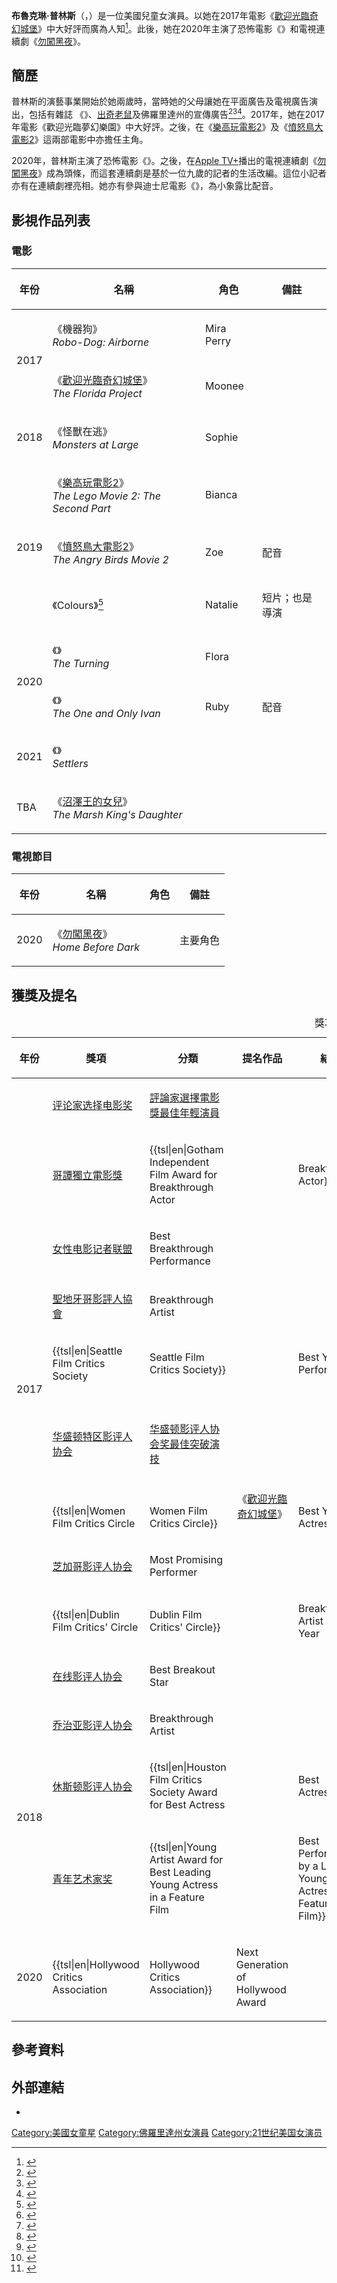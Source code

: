 {{noteTA
|G1=Movie
|G2=Show
|G3=TV
}}
{{Infobox entertainer
| type = 女演員
| name               = 布魯克琳·普林斯
| foreignname        = Brooklynn Prince
| birth_name         = Brooklynn Kimberly Prince
| birth_date         = {{Birth year and age|2010}}
| birth_place        = {{US}}[[佛罗里达州|佛罗里达州]]
| education          = 
| parents            = 
| relatives          = 
| occupation         = [[女演員|女演員]]
| years_active       = 2016年至今
| website            = 
}}

'''布魯克琳·普林斯'''（{{lang-en|Brooklynn Prince}}，{{bd|2010年|5月5日}}）是一位美國兒童女演員。以她在2017年電影《[[歡迎光臨奇幻城堡|歡迎光臨奇幻城堡]]》中大好評而廣為人知<ref>{{cite journal |last=Fernandez |first=Alexia |title=The Florida Project's Brooklynn Prince Tears Up During Critics Choice Awards Win |url=http://people.com/movies/critics-choice-awards-2018-brooklynn-prince-breaks-down/ |journal=《[[人物_(雜誌)|People]]》 |date=2018-01-11 |access-date=2018-02-12 |language=en |archive-date=2018-07-27 |archive-url=https://web.archive.org/web/20180727084918/https://people.com/movies/critics-choice-awards-2018-brooklynn-prince-breaks-down/ |dead-url=no }}</ref>。此後，她在2020年主演了恐怖電影《{{link-en|凶宅疑童|The Turning (2020 film)}}》和電視連續劇《[[勿闖黑夜|勿闖黑夜]]》。

==簡歷==
普林斯的演藝事業開始於她兩歲時，當時她的父母讓她在平面廣告及電視廣告演出，包括有雜誌
《{{tsl|en|Parenting (magazine)||Parenting}}》、[[出奇老鼠|出奇老鼠]]及佛羅里達州的{{tsl|en|Visit Florida||Visit Orlando}}宣傳廣告<ref>{{cite web|last1=Patterson|first1=Kelsey|title=7-Year-Old Brooklynn Prince Steals Critics' Choice Awards With Tearful Acceptance Speech|url=http://popculture.com/tv-shows/2018/01/12/critics-choice-awards-brooklynn-prince-best-young-performer-speech/|website=Pop Culture|accessdate=2018-03-06|date=2018-01-12|archive-date=2019-10-19|archive-url=https://web.archive.org/web/20191019011727/https://popculture.com/tv-shows/2018/01/12/critics-choice-awards-brooklynn-prince-best-young-performer-speech/|dead-url=no}}</ref><ref>{{cite news|last1=Saval|first1=Malina|title=Kids From 'The Florida Project' Talk About the Shoot – and the Importance of Ice Cream|url=https://variety.com/2017/film/spotlight/brooklynn-prince-christopher-rivera-valeria-cotto-the-florida-project-talk-about-the-shoot-and-ice-cream-1202616056/|accessdate=2018-03-06|work=Variety|date=2017-11-16|archive-date=2021-02-26|archive-url=https://web.archive.org/web/20210226043713/https://variety.com/2017/film/spotlight/brooklynn-prince-christopher-rivera-valeria-cotto-the-florida-project-talk-about-the-shoot-and-ice-cream-1202616056/|dead-url=no}}</ref><ref>{{cite web|title=Brooklynn Prince TV Commercials|url=https://www.ispot.tv/topic/actor-actress/Ab9/brooklynn-prince|website=iSpot.tv|accessdate=2018-03-06|archive-date=2021-01-27|archive-url=https://web.archive.org/web/20210127195305/https://www.ispot.tv/topic/actor-actress/Ab9/brooklynn-prince|dead-url=no}}</ref>。2017年，她在2017年電影《歡迎光臨夢幻樂園》中大好評。之後，在《[[樂高玩電影2|樂高玩電影2]]》及《[[憤怒鳥大電影2|憤怒鳥大電影2]]》這兩部電影中亦擔任主角。

2020年，普林斯主演了恐怖電影《{{link-en|凶宅疑童|The Turning (2020 film)}}》。之後，在[[Apple_TV+|Apple TV+]]播出的電視連續劇《[[勿闖黑夜|勿闖黑夜]]》成為頭條，而這套連續劇是基於一位九歲的記者{{link-en|希爾德·莉西雅克|Hilde Lysiak}}的生活改編。這位小記者亦有在連續劇裡亮相。她亦有參與迪士尼電影《{{link-en|獨一無二的伊萬|The One and Only Ivan (film)}}》，為小象露比配音。

== 影視作品列表 ==
=== 電影 ===
{| class="wikitable sortable"
|-
!scope="col"|年份
!scope="col"|名稱
!scope="col"|角色
!scope="col"|備註
|-
| rowspan="2" |2017
| 《機器狗》<br/>''Robo-Dog: Airborne''
| Mira Perry
|
|-
| 《[[歡迎光臨奇幻城堡|歡迎光臨奇幻城堡]]》<br/>''The Florida Project''
| Moonee
|
|-
| 2018
| 《怪獸在逃》<br/>''Monsters at Large''
| Sophie
|
|-
| rowspan="3" |2019
| 《[[樂高玩電影2|樂高玩電影2]]》<br/>''The Lego Movie 2: The Second Part''
| Bianca
|
|-
| 《[[憤怒鳥大電影2|憤怒鳥大電影2]]》<br/>''The Angry Birds Movie 2''
| Zoe
| 配音
|-
| 《Colours》<ref>{{Cite web |url = https://www.indiewire.com/2019/01/brooklynn-prince-short-film-colours-the-florida-project-1202032512/ |title = 8-Year-Old ‘The Florida Project’ Star Brooklynn Prince Directing a Short Film |author = Michael Nordine |date = 2019-01-05 |publisher = IndieWire |language = en |access-date = 2021-01-18 |archive-date = 2020-11-27 |archive-url = https://web.archive.org/web/20201127181827/https://www.indiewire.com/2019/01/brooklynn-prince-short-film-colours-the-florida-project-1202032512/ |dead-url = no }}</ref>
| Natalie
| 短片；也是導演
|-
|rowspan=2|2020
| 《{{link-en|凶宅疑童|The Turning (2020 film)}}》<br/>''The Turning''
| Flora
|
|-
| 《{{link-en|獨一無二的伊萬|The One and Only Ivan (film)}}》<br/>''The One and Only Ivan''
| Ruby
| 配音
|-
| 2021
| 《{{link-en|移居者 (電影)|Settlers (film)|移居者}}》<br/>''Settlers''
|
|
|-
| TBA
| 《[[沼澤王的女兒_(電影)|沼澤王的女兒]]》<br/>''The Marsh King's Daughter''
|
|
|}

=== 電視節目 ===
{| class="wikitable sortable"
|-
!scope="col"|年份
!scope="col"|名稱
!scope="col"|角色
!scope="col"|備註
|-
| 2020
| 《[[勿闖黑夜|勿闖黑夜]]》<br/>''Home Before Dark''
| {{link-en|希爾德·莉西雅克|Hilde Lysiak}}
| 主要角色
|}

==獲獎及提名==
{| class="wikitable sortable plainrowheaders"  style="width:auto"
|+獎項提名
|-
!scope="col"| 年份
!scope="col"| 獎項
!scope="col"| 分類
!scope="col"| 提名作品
!scope="col"| 結果
!scope="col" class="unsortable"| 參考
|-
| style="text-align: center;" rowspan=10 |2017
| [[评论家选择电影奖|评论家选择电影奖]]
| [[評論家選擇電影獎最佳年輕演員|評論家選擇電影獎最佳年輕演員]]
| style="text-align: center;" rowspan=13|《[[歡迎光臨奇幻城堡|歡迎光臨奇幻城堡]]》
| {{won}}
| style="text-align: center;" |<ref>{{cite web |title=2018 Critics' Choice Awards Nominations: List in Full |url=https://www.hollywoodreporter.com/lists/2018-critics-choice-awards-nominations-list-full-1062824 |last=Kilday |first=Gregg |website=[[荷里活報道|The Hollywood Reporter]] |date=2017-12-06 |access-date=2018-02-12 |language=en |archive-date=2018-02-06 |archive-url=https://web.archive.org/web/20180206081807/https://www.hollywoodreporter.com/lists/2018-critics-choice-awards-nominations-list-full-1062824 |dead-url=no }}</ref>
|-
| [[哥譚獨立電影獎|哥譚獨立電影獎]]
| {{tsl|en|Gotham Independent Film Award for Breakthrough Actor||Breakthrough Actor}}
| {{nom}}
| style="text-align: center;" |<ref>{{cite web |title=Gotham Awards 2017: Complete Winners List |url=http://www.indiewire.com/2017/11/gotham-awards-2017-complete-winners-list-1201901260/ |last=Erbland |first=Kate |website=[[IndieWire|IndieWire]] |date=2017-11-27 |accessdate=2018-02-12 |archive-date=2018-08-15 |archive-url=https://web.archive.org/web/20180815201216/https://www.indiewire.com/2017/11/gotham-awards-2017-complete-winners-list-1201901260/ |dead-url=no }}</ref>
|-
| [[女性电影记者联盟|女性电影记者联盟]] 
| Best Breakthrough Performance
| {{won}}
| style="text-align: center;" |<ref>{{cite news|last1=McNary|first1=Dave|title=Alliance of Women Film Journalists Names 'Shape of Water' Best Film of 2017|url=https://variety.com/2018/film/awards/alliance-women-film-journalists-shape-of-water-1202658650/|accessdate=2018-03-12|work=Variety|date=2018-01-09|archive-date=2018-06-25|archive-url=https://web.archive.org/web/20180625050508/https://variety.com/2018/film/awards/alliance-women-film-journalists-shape-of-water-1202658650/|dead-url=no}}</ref>
|-
| [[聖地牙哥影評人協會|聖地牙哥影評人協會]] 
| Breakthrough Artist
| {{nom}}
| style="text-align: center;" |<ref>{{cite web|title=2017 San Diego Film Critics Society's Award Nominations|url=http://www.sdfcs.org/2017-award-nominations/|publisher=San Diego Film Critics Society|accessdate=2018-03-12|date=2017-12-09|archive-url=https://web.archive.org/web/20171210072120/http://www.sdfcs.org/2017-award-nominations/|archive-date=2017-12-10|dead-url=yes}}</ref>
|-
| {{tsl|en|Seattle Film Critics Society||Seattle Film Critics Society}} 
| Best Youth Performance
| {{won}}
| style="text-align: center;" |<ref>{{cite news|last1=Macdonald|first1=Moira|title=Seattle film critics name 'Get Out' best film of 2017|url=https://www.seattletimes.com/entertainment/movies/seattle-film-critics-name-get-out-best-film-of-2017/|accessdate=2018-03-12|work=The Seattle Times|date=2017-12-18|archive-date=2018-06-13|archive-url=https://web.archive.org/web/20180613041105/https://www.seattletimes.com/entertainment/movies/seattle-film-critics-name-get-out-best-film-of-2017/|dead-url=no}}</ref>
|-
| <!-- [[Washington_D.C._Area_Film_Critics_Association|Washington D.C. Area Film Critics Association]] -->[[华盛顿特区影评人协会|华盛顿特区影评人协会]]
| <!-- [[Washington_D.C._Area_Film_Critics_Association_Award_for_Best_Breakthrough_Performance|Best Breakthrough Performance]] -->[[华盛顿影评人协会奖最佳突破演技|华盛顿影评人协会奖最佳突破演技]]
| {{won}}
| style="text-align: center;" |<ref>{{cite news|last1=Cohen|first1=Matt|title=D.C.-Area Film Critics Name Get Out The Best Film of 2017|url=https://www.washingtoncitypaper.com/arts/film-tv/blog/20985234/dcarea-film-critics-name-get-out-the-best-film-of-2017|accessdate=2018-03-12|work={{tsl|en|Washington City Paper||Washington City Paper}}|date=2017-12-08|archive-date=2018-07-28|archive-url=https://web.archive.org/web/20180728212839/https://www.washingtoncitypaper.com/arts/film-tv/blog/20985234/dcarea-film-critics-name-get-out-the-best-film-of-2017|dead-url=no}}</ref>
|-
| {{tsl|en|Women Film Critics Circle||Women Film Critics Circle}}  
| Best Young Actress
| {{won}}
| style="text-align: center;" |<ref>{{cite web|last1=Butler|first1=Karen|title=Women Film Critics Circle honors 'Lady Bird,' 'Mudbound,' 'First They Killed My Father'|url=https://www.upi.com/Women-Film-Critics-Circle-honors-Lady-Bird-Mudbound-First-They-Killed-My-Father/5611514040915/|website=UPI|accessdate=2018-03-12|date=2017-12-23|archive-date=2018-03-12|archive-url=https://web.archive.org/web/20180312205005/https://www.upi.com/Women-Film-Critics-Circle-honors-Lady-Bird-Mudbound-First-They-Killed-My-Father/5611514040915/|dead-url=no}}</ref>
|-
| <!-- [[Chicago_Film_Critics_Association|Chicago Film Critics Association]] -->[[芝加哥影评人协会|芝加哥影评人协会]] 
| Most Promising Performer
| {{nominated}}
| style="text-align: center;" |<ref>{{cite web|last1=Nordine|first1=Michael|title=Chicago Film Critics Association Awards 2017: 'Lady Bird' Wins Big, but 'Call Me by Your Name' Has Strong Showing as Well|url=http://www.indiewire.com/2017/12/chicago-film-critics-association-awards-2017-lady-bird-1201906380/|website=IndieWire|accessdate=2018-03-12|date=2017-12-13|archive-date=2017-12-24|archive-url=https://web.archive.org/web/20171224045928/http://www.indiewire.com/2017/12/chicago-film-critics-association-awards-2017-lady-bird-1201906380/|dead-url=no}}</ref>
|-
| {{tsl|en|Dublin Film Critics' Circle||Dublin Film Critics' Circle}} 
| Breakthrough Artist of the Year
| {{nominated}}
| style="text-align: center;" |<ref>{{cite news |title=The critics have spoken – Dublin Film Critics Circle Awards announced for 2017 |url=https://www.independent.ie/entertainment/movies/movie-news/the-critics-have-spoken-dublin-film-critics-circle-awards-announced-for-2017-36405841.html |accessdate=2019-12-29 |work=[[愛爾蘭獨立報|Irish Independent]] |date=2017-12-13 |language=en |archive-date=2018-03-09 |archive-url=https://archive.today/20180309111758/https://www.independent.ie/entertainment/movies/movie-news/the-critics-have-spoken-dublin-film-critics-circle-awards-announced-for-2017-36405841.html |dead-url=no }}</ref>
|-
| [[在线影评人协会|在线影评人协会]] 
| Best Breakout Star
| {{nominated}}
| style="text-align: center;" |<ref>{{cite web|last1=Anderson|first1=Erik|url=http://awardswatch.com/2017/12/17/2017-online-film-critics-society-ofcs-nominations-the-shape-of-water-leads-with-8/|title=2017 Online Film Critics Society (OFCS) Nominations: The Shape of Water Leads with 8|website=AwardsWatch|date=2017-12-17|accessdate=2018-03-12|archive-url=https://web.archive.org/web/20171222053015/http://awardswatch.com/2017/12/17/2017-online-film-critics-society-ofcs-nominations-the-shape-of-water-leads-with-8/|archive-date=2017-12-22|dead-url=yes}}</ref>
|-
| style="text-align: center;" rowspan=3|2018
| <!-- [[Georgia_Film_Critics_Association|Georgia Film Critics Association]] -->[[乔治亚影评人协会|乔治亚影评人协会]]
| Breakthrough Artist
| {{nominated}}
| style="text-align: center;" |<ref>{{cite web|title=2017 Awards|url=http://www.georgiafilmcritics.org/p/2017-awards.html|publisher=Georgia Film Critics Association|accessdate=2018-03-12|archive-date=2018-01-13|archive-url=https://archive.today/20180113112325/http://www.georgiafilmcritics.org/p/2017-awards.html|dead-url=no}}</ref>
|-
| [[休斯顿影评人协会|休斯顿影评人协会]]
| {{tsl|en|Houston Film Critics Society Award for Best Actress||Best Actress}}
| {{nominated}}
| style="text-align: center;" |<ref>{{cite web|last1=Peterson|first1=Karen|title=Houston Film Critics Society announces nominees, 'The Shape of Water' leads again|url=http://www.awardscircuit.com/2017/12/19/houston-film-critics-society-announces-nominees-shape-water-leads/|website=AwardsCircuit|date=2017-12-19|access-date=2018-03-12|language=en|archive-date=2018-08-15|archive-url=https://web.archive.org/web/20180815152244/http://www.awardscircuit.com/2017/12/19/houston-film-critics-society-announces-nominees-shape-water-leads/|dead-url=yes}}</ref>
|-
| [[青年艺术家奖|青年艺术家奖]]
| {{tsl|en|Young Artist Award for Best Leading Young Actress in a Feature Film||Best Performance by a Leading Young Actress in a Feature Film}}
| {{nominated}}
| style="text-align: center;" |<ref>{{cite web |title=2018 Nominees |url=https://youngartistawards.org/2018nominees |website=Young Artist Awards |archiveurl=https://web.archive.org/web/20180518055312/https://youngartistawards.org/2018nominees |access-date=2020-04-05 |archive-date=2018-05-18 |dead-url=yes |language=en }}</ref>
|-
| style="text-align: center;" rowspan=1|2020
| {{tsl|en|Hollywood Critics Association||Hollywood Critics Association}}
| Next Generation of Hollywood Award
| {{n/a}}
| {{won}}
| style="text-align: center;" |<ref>{{cite news |last1=Rizzo |first1=Carita |title='1917,' 'Parasite,' 'Booksmart' Top Hollywood Critics Association Awards |url=https://www.hollywoodreporter.com/news/1917-parasite-booksmart-top-hollywood-critics-association-awards-1268592 |accessdate=2020-04-05 |work=The Hollywood Reporter |date=2020-01-10 |archive-date=2021-01-27 |archive-url=https://web.archive.org/web/20210127211741/https://www.hollywoodreporter.com/news/1917-parasite-booksmart-top-hollywood-critics-association-awards-1268592 |dead-url=no }}</ref>
|}

==參考資料==
{{Reflist|35em}}

==外部連結==
*{{IMDB name|7737419}}

{{評論家選擇電影獎最佳年輕演員}}
{{Authority control}}

{{DEFAULTSORT:Prince, Brooklynn}}
[[Category:美國女童星|Category:美國女童星]]
[[Category:佛羅里達州女演員|Category:佛羅里達州女演員]]
[[Category:21世纪美国女演员|Category:21世纪美国女演员]]